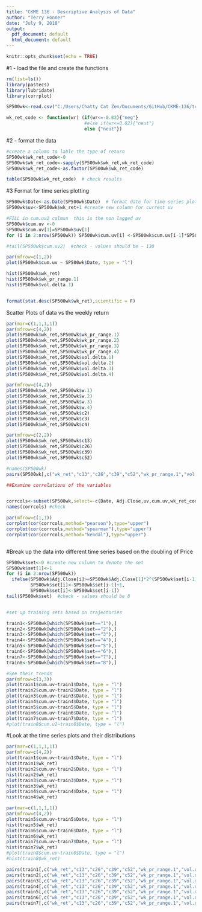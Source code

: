 ---
title: "CKME 136 - Descriptive Analysis of Data"
author: "Terry Honner"
date: "July 9, 2018"
output:
  pdf_document: default
  html_document: default
---

```{r setup, include=FALSE}
knitr::opts_chunk$set(echo = TRUE)
```

#1 - load the file and create the functions

```{r}
rm(list=ls())
library(pastecs)
library(lubridate)
library(corrplot)

SP500wk<-read.csv("C:/Users/Chatty Cat Zen/Documents/GitHub/CKME-136/test.csv",header = T)

wk_ret_code <- function(wr) (if(wr<=-0.02){"neg"} 
                             #else if(wr<=0.02){"neut"} 
                             else {"neut"})


```

#2 - format the data


```{r, echo=FALSE}

#create a column to lable the type of return
SP500wk$wk_ret_code<-0
SP500wk$wk_ret_code<-sapply(SP500wk$wk_ret,wk_ret_code)
SP500wk$wk_ret_code<-as.factor(SP500wk$wk_ret_code)

table(SP500wk$wk_ret_code)  # check results
```
#3 Format for time series plotting

```{r}

SP500wk$Date<-as.Date(SP500wk$Date)  # format date for time series plotting
SP500wk$uv<-SP500wk$wk_ret+1 #create new column for current uv

#FILL in cum.uv2 colmun  this is the non lagged uv
SP500wk$cum.uv <-0
SP500wk$cum.uv[1]=SP500wk$uv[1]
for (i in 2:nrow(SP500wk)) SP500wk$cum.uv[i] <-SP500wk$cum.uv[i-1]*SP500wk$uv[i]

#tail(SP500wk$cum.uv2)  #check - values should be ~ 130

par(mfrow=c(1,2))
plot(SP500wk$cum.uv ~ SP500wk$Date, type = "l")

hist(SP500wk$wk_ret)
hist(SP500wk$wk_pr_range.1)
hist(SP500wk$vol.delta.1)


format(stat.desc(SP500wk$wk_ret),scientific = F)
```
Scatter Plots of data vs the weekly return
```{r}

par(mar=c(1,1,1,1))
par(mfrow=c(4,2))
plot(SP500wk$wk_ret,SP500wk$wk_pr_range.1)
plot(SP500wk$wk_ret,SP500wk$wk_pr_range.2)
plot(SP500wk$wk_ret,SP500wk$wk_pr_range.3)
plot(SP500wk$wk_ret,SP500wk$wk_pr_range.4)
plot(SP500wk$wk_ret,SP500wk$vol.delta.1)
plot(SP500wk$wk_ret,SP500wk$vol.delta.2)
plot(SP500wk$wk_ret,SP500wk$vol.delta.3)
plot(SP500wk$wk_ret,SP500wk$vol.delta.4)

par(mfrow=c(4,2))
plot(SP500wk$wk_ret,SP500wk$w.1)
plot(SP500wk$wk_ret,SP500wk$w.2)
plot(SP500wk$wk_ret,SP500wk$w.3)
plot(SP500wk$wk_ret,SP500wk$w.4)
plot(SP500wk$wk_ret,SP500wk$c2)
plot(SP500wk$wk_ret,SP500wk$c3)
plot(SP500wk$wk_ret,SP500wk$c4)

par(mfrow=c(2,2))
plot(SP500wk$wk_ret,SP500wk$c13)
plot(SP500wk$wk_ret,SP500wk$c26)
plot(SP500wk$wk_ret,SP500wk$c39)
plot(SP500wk$wk_ret,SP500wk$c52)

#names(SP500wk)
pairs(SP500wk[,c("wk_ret","c13","c26","c39","c52","wk_pr_range.1","vol.delta.2","vol.delta.3","vol.delta.4")])

```
```{r}
##Examine correlations of the variables


corrcols<-subset(SP500wk,select=-c(Date, Adj.Close,uv,cum.uv,wk_ret_code))
names(corrcols) #check

par(mfrow=c(1,1))
corrplot(cor(corrcols,method="pearson"),type="upper")
corrplot(cor(corrcols,method="spearman"),type="upper")
corrplot(cor(corrcols,method="kendal"),type="upper")



```
#Break up the data into different time series based on the doubling of Price
```{r}
SP500wk$set<-0 #create new column to denote the set
SP500wk$set[1]<-1
for (i in 2:nrow(SP500wk)) 
  ifelse(SP500wk$Adj.Close[i]>=SP500wk$Adj.Close[1]*2^(SP500wk$set[i-1]),
         SP500wk$set[i]<-SP500wk$set[i-1]+1,
         SP500wk$set[i]<-SP500wk$set[i-1])
tail(SP500wk$set)  #check - values should be 8


#set up training sets based on trajectories

train1<-SP500wk[which(SP500wk$set=="1"),]
train2<-SP500wk[which(SP500wk$set=="2"),]
train3<-SP500wk[which(SP500wk$set=="3"),]
train4<-SP500wk[which(SP500wk$set=="4"),]
train5<-SP500wk[which(SP500wk$set=="5"),]
train6<-SP500wk[which(SP500wk$set=="6"),]
train7<-SP500wk[which(SP500wk$set=="7"),]
train8<-SP500wk[which(SP500wk$set=="8"),]

#See their trends
par(mfrow=c(3,3))
plot(train1$cum.uv~train1$Date, type = "l")
plot(train2$cum.uv~train2$Date, type = "l")
plot(train3$cum.uv~train3$Date, type = "l")
plot(train4$cum.uv~train4$Date, type = "l")
plot(train5$cum.uv~train5$Date, type = "l")
plot(train6$cum.uv~train6$Date, type = "l")
plot(train7$cum.uv~train7$Date, type = "l")
#plot(train8$cum.u2~train8$Date, type = "l")
```
#Look at the time series plots and their distributions
```{r}

par(mar=c(1,1,1,1))
par(mfrow=c(4,2))
plot(train1$cum.uv~train1$Date, type = "l")
hist(train1$wk_ret)
plot(train2$cum.uv~train2$Date, type = "l")
hist(train2$wk_ret)
plot(train3$cum.uv~train3$Date, type = "l")
hist(train3$wk_ret)
plot(train4$cum.uv~train4$Date, type = "l")
hist(train4$wk_ret)

```

```{r}

par(mar=c(1,1,1,1))
par(mfrow=c(4,2))
plot(train5$cum.uv~train5$Date, type = "l")
hist(train5$wk_ret)
plot(train6$cum.uv~train6$Date, type = "l")
hist(train6$wk_ret)
plot(train7$cum.uv~train7$Date, type = "l")
hist(train7$wk_ret)
#plot(train8$cum.uv~train8$Date, type = "l")
#hist(train8$wk_ret)
```
```{r}
pairs(train1[,c("wk_ret","c13","c26","c39","c52","wk_pr_range.1","vol.delta.2","vol.delta.3","vol.delta.4")])
pairs(train2[,c("wk_ret","c13","c26","c39","c52","wk_pr_range.1","vol.delta.2","vol.delta.3","vol.delta.4")])
pairs(train3[,c("wk_ret","c13","c26","c39","c52","wk_pr_range.1","vol.delta.2","vol.delta.3","vol.delta.4")])
pairs(train4[,c("wk_ret","c13","c26","c39","c52","wk_pr_range.1","vol.delta.2","vol.delta.3","vol.delta.4")])
pairs(train5[,c("wk_ret","c13","c26","c39","c52","wk_pr_range.1","vol.delta.2","vol.delta.3","vol.delta.4")])
pairs(train6[,c("wk_ret","c13","c26","c39","c52","wk_pr_range.1","vol.delta.2","vol.delta.3","vol.delta.4")])
pairs(train7[,c("wk_ret","c13","c26","c39","c52","wk_pr_range.1","vol.delta.2","vol.delta.3","vol.delta.4")])

```

